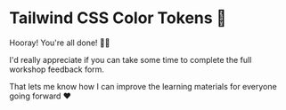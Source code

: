 # Tailwind CSS Color Tokens 🎨

Hooray! You're all done! 👏👏

I'd really appreciate if you can take some time to complete the full workshop feedback form.

That lets me know how I can improve the learning materials for everyone going forward ❤️
